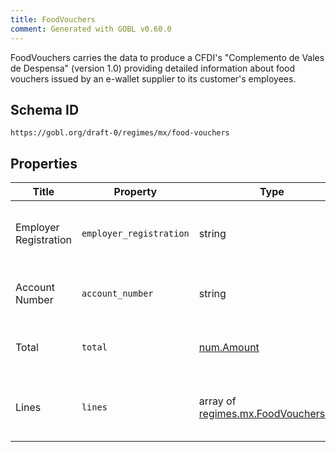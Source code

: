 ```yaml
---
title: FoodVouchers
comment: Generated with GOBL v0.60.0
---
```


FoodVouchers carries the data to produce a CFDI's "Complemento de Vales de Despensa" (version 1.0) providing detailed information about food vouchers issued by an e-wallet supplier to its customer's employees.

## Schema ID

`https://gobl.org/draft-0/regimes/mx/food-vouchers`

## Properties

| Title                 | Property                | Type                                                                           | Req. | Description                                                                     |
|-----------------------|-------------------------|--------------------------------------------------------------------------------|------|---------------------------------------------------------------------------------|
| Employer Registration | `employer_registration` | string                                                                         |      | Customer's employer registration number (maps to `registroPatronal`).           |
| Account Number        | `account_number`        | string                                                                         | true | Customer's account number (maps to `numeroDeCuenta`).                           |
| Total                 | `total`                 | [num.Amount](/draft-0/num/amount)                                              |      | Sum of all line amounts (calculated, maps to `total`).                          |
| Lines                 | `lines`                 | array of [regimes.mx.FoodVouchersLine](/draft-0/regimes/mx/food_vouchers_line) | true | List of food vouchers issued to the customer's employees (maps to `Conceptos`). |

